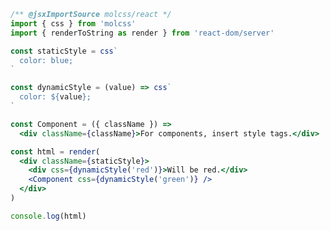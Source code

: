 ```jsx
/** @jsxImportSource molcss/react */
import { css } from 'molcss'
import { renderToString as render } from 'react-dom/server'

const staticStyle = css`
  color: blue;
`

const dynamicStyle = (value) => css`
  color: ${value};
`

const Component = ({ className }) =>
  <div className={className}>For components, insert style tags.</div>

const html = render(
  <div className={staticStyle}>
    <div css={dynamicStyle('red')}>Will be red.</div>
    <Component css={dynamicStyle('green')} />
  </div>
)

console.log(html)
```
